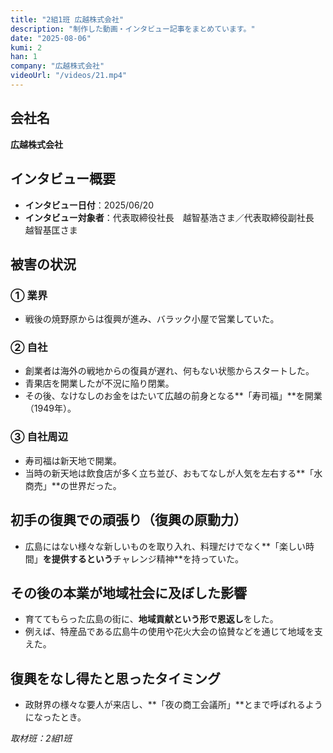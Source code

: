 ```yaml
---
title: "2組1班 広越株式会社"
description: "制作した動画・インタビュー記事をまとめています。"
date: "2025-08-06"
kumi: 2
han: 1
company: "広越株式会社"
videoUrl: "/videos/21.mp4"
---
```

## 会社名
**広越株式会社**

## インタビュー概要
- **インタビュー日付**：2025/06/20  
- **インタビュー対象者**：代表取締役社長　越智基浩さま／代表取締役副社長　越智基匡さま  

## 被害の状況

### ① 業界
- 戦後の焼野原からは復興が進み、バラック小屋で営業していた。  

### ② 自社
- 創業者は海外の戦地からの復員が遅れ、何もない状態からスタートした。  
- 青果店を開業したが不況に陥り閉業。  
- その後、なけなしのお金をはたいて広越の前身となる**「寿司福」**を開業（1949年）。  

### ③ 自社周辺
- 寿司福は新天地で開業。  
- 当時の新天地は飲食店が多く立ち並び、おもてなしが人気を左右する**「水商売」**の世界だった。  

## 初手の復興での頑張り（復興の原動力）
- 広島にはない様々な新しいものを取り入れ、料理だけでなく**「楽しい時間」**を提供するという**チャレンジ精神**を持っていた。  

## その後の本業が地域社会に及ぼした影響
- 育ててもらった広島の街に、**地域貢献という形で恩返し**をした。  
- 例えば、特産品である広島牛の使用や花火大会の協賛などを通じて地域を支えた。  

## 復興をなし得たと思ったタイミング
- 政財界の様々な要人が来店し、**「夜の商工会議所」**とまで呼ばれるようになったとき。  

*取材班：2組1班*
